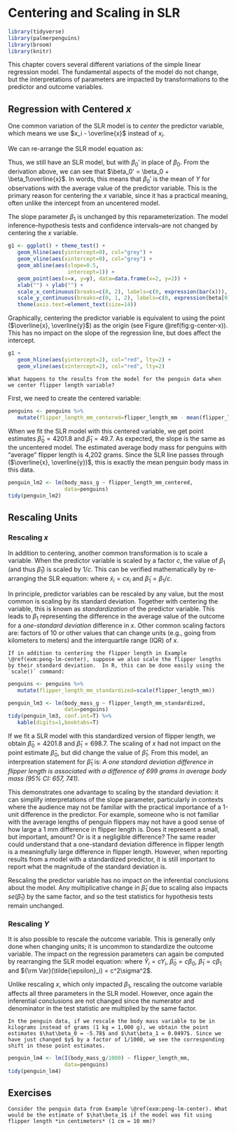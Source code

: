 # Centering and Scaling in SLR {#slrscaling}

```r
library(tidyverse)
library(palmerpenguins)
library(broom)
library(knitr)
```


This chapter covers several different variations of the simple linear regression model. The fundamental aspects of the model do not change, but the interpretations of parameters are impacted by transformations to the predictor and outcome variables. 

## Regression with Centered $x$

One common variation of the SLR model is to *center* the predictor variable, which means we use $x_i - \overline{x}$ instead of $x_i$. 

We can re-arrange the SLR model equation as:
\begin{align*}
Y_i &= \beta_0 + \beta_1x_i + \epsilon_i \\
&= \beta_0 + \beta_1x_i  - \beta_1\overline{x} + \beta_1\overline{x} + \epsilon_i \\
&= {\color{blue}{\beta_0 + \beta_1\overline{x}}}  + \beta_1 (x_i  - \overline{x})  + \epsilon_i \\
&= {\color{blue}{\beta_0'}}  + \beta_1 (x_i  - \overline{x})  + \epsilon_i 
\end{align*}

Thus, we still have an SLR model, but with $\beta_0'$ in place of $\beta_0$. From the derivation above, we can see that $\beta_0' = \beta_0 + \beta_1\overline{x}$. In words, this means that $\beta_0'$ is the mean of $Y$ for observations with the average value of the predictor variable. This is the primary reason for centering the $x$ variable, since it has a practical meaning, often unlike the intercept from an uncentered model.

The slope parameter $\beta_1$ is unchanged by this reparameterization. The model inference--hypothesis tests and confidence intervals--are not changed by centering the $x$ variable.

```r
g1 <- ggplot() + theme_test() + 
   geom_hline(aes(yintercept=0), col="grey") +
   geom_vline(aes(xintercept=0), col="grey") +
   geom_abline(aes(slope=0.5,
                   intercept=1)) +
   geom_point(aes(x=x, y=y), data=data.frame(x=2, y=2)) +
   xlab("") + ylab("") + 
   scale_x_continuous(breaks=c(0, 2), labels=c(0, expression(bar(x))), limits=c(-1, 5)) + 
   scale_y_continuous(breaks=c(0, 1, 2), labels=c(0, expression(beta[0]), expression(bar(y))), limits=c(-0.5, 4)) + 
   theme(axis.text=element_text(size=14))
```

Graphically, centering the predictor variable is equivalent to using the point ($\overline{x}, \overline{y}$) as the origin (see Figure \@ref(fig:g-center-x)). This has no impact on the slope of the regression line, but does affect the intercept.

```r
g1 + 
   geom_hline(aes(yintercept=2), col="red", lty=2) +
   geom_vline(aes(xintercept=2), col="red", lty=2)
```


<!-- The main reason for centering the predictor variable is that it results in a more interpretable intercept.  Although we are often not concerned wit -->

<!-- First, it results in a more interpretable intercept, since it now corresponds to an observation with the average value of $x$ instead of $x=0$.  -->


<!-- Second, it can be shown that $\hat\beta_0'$ is uncorrelated with $\hat\beta_1$, although this is mostly used only to simplify some calculations.  -->

:::: {.examplebox}
```example
What happens to the results from the model for the penguin data when we center flipper length variable?
```

First, we need to create the centered variable:
```r
penguins <- penguins %>%
   mutate(flipper_length_mm_centered=flipper_length_mm - mean(flipper_length_mm, na.rm=TRUE))
```

When we fit the SLR model with this centered variable, we get point estimates $\hat\beta_0 = 4201.8$ and $\hat\beta_1 = 49.7$. 
As expected, the slope is the same as the uncentered model. 
The estimated average body mass for penguins with "average" flipper length is 4,202 grams. 
Since the SLR line passes through ($\overline{x}, \overline{y})$, this is exactly the mean penguin body mass in this data.


```r
penguin_lm2 <- lm(body_mass_g ~ flipper_length_mm_centered,
                  data=penguins)
tidy(penguin_lm2)
```
::::

## Rescaling Units {#rescaling}

### Rescaling $x$

In addition to centering, another common transformation is to scale a variable. When the predictor variable is scaled by a factor $c$, the value of $\beta_1$ (and thus $\hat\beta_1$) is scaled by $1/c$. This can be verified mathematically by re-arranging the SLR equation:
\begin{align*}
Y_i &= \beta_0 + \beta_1 x_i + \epsilon_i \\
&= \beta_0 + \frac{\beta_1}{c} (cx_i) + \epsilon_i\\
&= \beta_0 + \tilde{\beta_1} \tilde{x_i} + \epsilon_i
\end{align*}
where $\tilde{x}_i = cx_i$ and $\tilde{\beta}_1 = \beta_1/c$.

In principle, predictor variables can be rescaled by any value, but the most common is scaling by its standard deviation. Together with centering the variable, this is known as *standardization* of the predictor variable. This leads to $\beta_1$ representing the difference in the average value of the outcome for a *one-standard deviation* difference in $x$. Other common scaling factors are: factors of 10 or other values that can change units (e.g., going from kilometers to meters) and the interquartile range (IQR) of $x$. 

:::: {.examplebox}

```example
If in addition to centering the flipper length in Example \@ref(exm:peng-lm-center), suppose we also scale the flipper lengths by their standard deviation.  In R, this can be done easily using the `scale()` command:
```

```r
penguins <- penguins %>%
   mutate(flipper_length_mm_standardized=scale(flipper_length_mm))
```

```r
penguin_lm3 <- lm(body_mass_g ~ flipper_length_mm_standardized,
                  data=penguins)
tidy(penguin_lm3, conf.int=T) %>%
   kable(digits=1,booktabs=T)
```

If we fit a SLR model with this standardized version of flipper length, we obtain $\hat\beta_0 = 4201.8$ and $\hat\beta_1 = 698.7$. The scaling of $x$ had not impact on the point estimate $\hat\beta_0$, but did change the value of $\hat\beta_1$. From this model, an interpreation statement for $\hat\beta_1$ is: *A one standard deviation difference in flipper length is associated with a difference of 699 grams in average body mass (95\% CI: 657, 741).*

::::


This demonstrates one advantage to scaling by the standard deviation: it can simplify interpretations of the slope parameter, particularly in contexts where the audience may not be familiar with the practical importance of a 1-unit difference in the predictor. For example, someone who is not familiar with the average lengths of penguin flippers may not have a good sense of how large a 1 mm difference in flipper length is. Does it represent a small, but important, amount? Or is it a negligible difference? The same reader could understand that a one-standard deviation difference in flipper length is a meaningfully large difference in flipper length.
However, when reporting results from a model with a standardized predictor, it is still important to report what the magnitude of the standard deviation is.

Rescaling the predictor variable has no impact on the inferential conclusions about the model. Any multiplicative change in $\hat\beta_1$ due to scaling also impacts $se(\hat\beta_1)$ by the same factor, and so the test statistics for hypothesis tests remain unchanged.


\vspace{4cm}



### Rescaling $Y$

It is also possible to rescale the outcome variable. This is generally only done when changing units; it is uncommon to standardize the outcome variable. The impact on the regression parameters can again be computed by rearranging the SLR model equation:
\begin{align*}
Y_i &= \beta_0 + \beta_1x_i + \epsilon_i \\
cY_i &= c\beta_0 + c\beta_1x_i + c\epsilon_i \\
\tilde{Y}_i &= \tilde{\beta}_0 + \tilde{\beta}_1x_i + \tilde{\epsilon_i}
\end{align*}
where $\tilde{Y}_i = cY_i$, $\tilde\beta_0 = c\beta_0$, $\tilde{\beta}_1 = c\beta_1$ and ${\rm Var}(\tilde{\epsilon}_i) = c^2\sigma^2$.

Unlike rescaling $x$, which only impacted $\beta_1$, rescaling the outcome variable affects all three parameters in the SLR model. However, once again the inferential conclusions are not changed since the numerator and denominator in the test statistic are multiplied by the same factor. 

:::: {.examplebox}
```example
In the penguin data, if we rescale the body mass variable to be in kilograms instead of grams (1 kg = 1,000 g), we obtain the point estimates $\hat\beta_0 = -5.78$ and $\hat\beta_1 = 0.0497$. Since we have just changed $y$ by a factor of 1/1000, we see the corresponding shift in these point estimates.
```

```r
penguin_lm4 <- lm(I(body_mass_g/1000) ~ flipper_length_mm,
                  data=penguins)
tidy(penguin_lm4)
```
::::

## Exercises


```exercise
Consider the penguin data from Example \@ref(exm:peng-lm-center). What would be the estimate of $\hat\beta_1$ if the model was fit using flipper length *in centimeters* (1 cm = 10 mm)?
```



